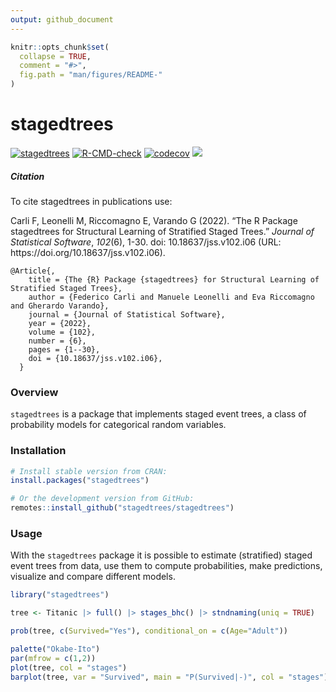 ```yaml
---
output: github_document
---
```


<!-- README.md is generated from README.Rmd. Please edit that file -->

```r
knitr::opts_chunk$set(
  collapse = TRUE,
  comment = "#>",
  fig.path = "man/figures/README-"
)
```

# stagedtrees

[![stagedtrees](https://www.r-pkg.org/badges/version/stagedtrees)](https://cran.r-project.org/package=stagedtrees)
  [![R-CMD-check](https://github.com/stagedtrees/stagedtrees/workflows/R-CMD-check/badge.svg)](https://github.com/stagedtrees/stagedtrees/actions)
[![codecov](https://codecov.io/github/stagedtrees/stagedtrees/branch/main/graph/badge.svg?token=K76ZINC3IT)](https://codecov.io/github/stagedtrees/stagedtrees)
 [![](https://cranlogs.r-pkg.org/badges/stagedtrees)](https://cran.r-project.org/package=stagedtrees)

##### Citation

To cite stagedtrees in publications use:

Carli F, Leonelli M, Riccomagno E, Varando G (2022). “The R Package stagedtrees for
Structural Learning of Stratified Staged Trees.” _Journal of Statistical Software_,
*102*(6), 1-30. doi: 10.18637/jss.v102.i06 (URL:
https://doi.org/10.18637/jss.v102.i06).

```
@Article{,
    title = {The {R} Package {stagedtrees} for Structural Learning of Stratified Staged Trees},
    author = {Federico Carli and Manuele Leonelli and Eva Riccomagno and Gherardo Varando},
    journal = {Journal of Statistical Software},
    year = {2022},
    volume = {102},
    number = {6},
    pages = {1--30},
    doi = {10.18637/jss.v102.i06},
  }
```

### Overview 

`stagedtrees` is a package that implements staged event trees, a class of
probability models for categorical random variables.   

### Installation 
  
```r
# Install stable version from CRAN:
install.packages("stagedtrees")

# Or the development version from GitHub:
remotes::install_github("stagedtrees/stagedtrees")
```

### Usage

With the `stagedtrees` package it is possible to estimate (stratified) staged event trees from data, use them to compute probabilities, make predictions, visualize and compare different models. 

```r
library("stagedtrees")

tree <- Titanic |> full() |> stages_bhc() |> stndnaming(uniq = TRUE)

prob(tree, c(Survived="Yes"), conditional_on = c(Age="Adult"))

palette("Okabe-Ito")
par(mfrow = c(1,2))
plot(tree, col = "stages")
barplot(tree, var = "Survived", main = "P(Survived|-)", col = "stages")
```



